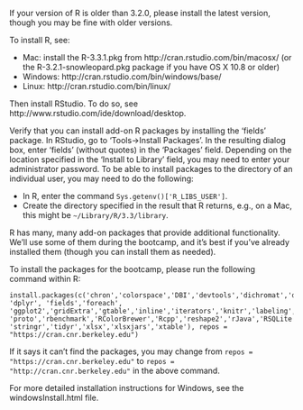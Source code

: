 If your version of R is older than 3.2.0, please install the latest version, though you may be fine with older versions.

To install R, see:

  * Mac: install the R-3.3.1.pkg from http://cran.rstudio.com/bin/macosx/ (or the R-3.2.1-snowleopard.pkg package if you have OS X 10.8 or older)
  * Windows: http://cran.rstudio.com/bin/windows/base/
  * Linux: http://cran.rstudio.com/bin/linux/

Then install RStudio. To do so, see http://www.rstudio.com/ide/download/desktop.

Verify that you can install add-on R packages by installing the 'fields' package. In RStudio, go to 'Tools->Install Packages'. In the resulting dialog box, enter 'fields' (without quotes) in the 'Packages' field. Depending on the location specified in the 'Install to Library' field, you may need to enter your administrator password. To be able to install packages to the directory of an individual user, you may need to do the following:

  * In R, enter the command `Sys.getenv()['R_LIBS_USER']`.
  * Create the directory specified in the result that R returns, e.g., on a Mac, this might be `~/Library/R/3.3/library`.

R has many, many add-on packages that provide additional functionality. We'll use some of them during the bootcamp, and it's best if you've already installed them (though you can install them as needed).


To install the packages for the bootcamp, please run the following command within R:

```
install.packages(c('chron','colorspace','DBI','devtools','dichromat','digest','doParallel', 'dplyr', 'fields','foreach',
'ggplot2','gridExtra','gtable','inline','iterators','knitr','labeling','lme4','mapproj','maps','munsell',
'proto','rbenchmark','RColorBrewer','Rcpp','reshape2','rJava','RSQLite','scales','spam',
'stringr','tidyr','xlsx','xlsxjars','xtable'), repos = "https://cran.cnr.berkeley.edu")
```

If it says it can't find the packages, you may change from `repos = "https://cran.cnr.berkeley.edu"` to `repos = "http://cran.cnr.berkeley.edu"` in the above command.

For more detailed installation instructions for Windows, see the windowsInstall.html file.
